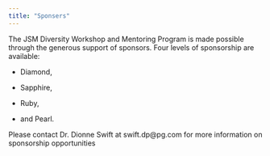 ---
title: "Sponsers"
---

The JSM Diversity Workshop and Mentoring Program is made possible through the generous support of sponsors. Four levels of sponsorship are available: 

- Diamond, 

- Sapphire, 

- Ruby, 

- and Pearl. 

Please contact Dr. Dionne Swift at swift.dp@pg.com for more information on sponsorship opportunities